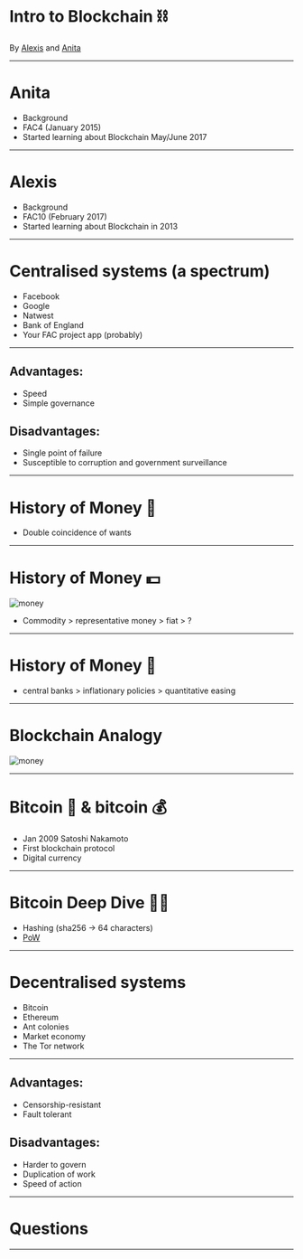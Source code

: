 # Intro to Blockchain ⛓
By [Alexis](https://github.com/alexis-l8) and [Anita](http://github.com/neats29/)

---

# Anita

- Background
- FAC4 (January 2015)
- Started learning about Blockchain May/June 2017

---

# Alexis
- Background
- FAC10 (February 2017)
- Started learning about Blockchain in 2013

---

# Centralised systems (a spectrum)
- Facebook
- Google
- Natwest
- Bank of England
- Your FAC project app (probably)

---

## Advantages:
- Speed
- Simple governance


## Disadvantages:
- Single point of failure
- Susceptible to corruption and government surveillance

---

# History of Money 🤑
- Double coincidence of wants

---

# History of Money 💵
![money](./assets/money.png)
- Commodity > representative money > fiat > ?

---

# History of Money 💸
- central banks > inflationary policies > quantitative easing

---

# Blockchain Analogy
![money](./assets/magic-book.png)

---

# Bitcoin 🔗 & bitcoin 💰
- Jan 2009 Satoshi Nakamoto
- First blockchain protocol
- Digital currency

---

# Bitcoin Deep Dive 🏊‍♀️
- Hashing (sha256 -> 64 characters)
- [PoW](https://anders.com/blockchain/blockchain.html)

---

# Decentralised systems
- Bitcoin
- Ethereum
- Ant colonies
- Market economy
- The Tor network

---

## Advantages:
- Censorship-resistant
- Fault tolerant


## Disadvantages:
- Harder to govern
- Duplication of work
- Speed of action

---

# Questions

---


